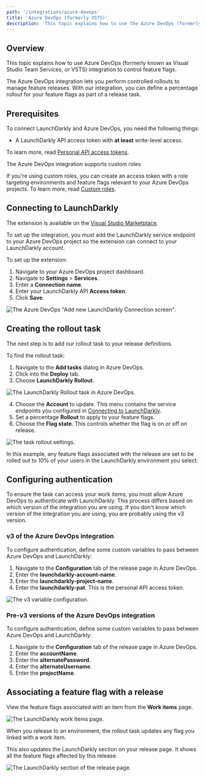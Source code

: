 ```yaml
---
path: '/integrations/azure-devops'
title: 'Azure DevOps (formerly VSTS)'
description: 'This topic explains how to use the Azure DevOps (formerly VSTS) integration to control feature flags.'
---
```


## Overview

This topic explains how to use Azure DevOps (formerly known as Visual Studio Team Services, or VSTS) integration to control feature flags.

The Azure DevOps integration lets you perform controlled rollouts to manage feature releases. With our integration, you can define a percentage rollout for your feature flags as part of a release task.

## Prerequisites

To connect LaunchDarkly and Azure DevOps, you need the following things:

- A LaunchDarkly API access token with **at least** write-level access.

To learn more, read [Personal API access tokens](/home/account-security/api-access-tokens).

<Callout intent="info">
  <CalloutTitle>The Azure DevOps integration supports custom roles</CalloutTitle>
  <CalloutDescription>

If you're using custom roles, you can create an access token with a role targeting environments and feature flags
relevant to your Azure DevOps projects. To learn more, read [Custom roles](/home/account-security/custom-roles/).

  </CalloutDescription>
</Callout>

## Connecting to LaunchDarkly

The extension is available on the [Visual Studio Marketplace](https://marketplace.visualstudio.com/items?itemName=launchdarkly.launchdarkly-extension).

To set up the integration, you must add the LaunchDarkly service endpoint to your Azure DevOps project so the extension can connect to your LaunchDarkly account.

To set up the extension:

1. Navigate to your Azure DevOps project dashboard.
2. Navigate to **Settings** > **Services**.
3. Enter a **Connection name**.
4. Enter your LaunchDarkly API **Access token**.
5. Click **Save**.

![The Azure DevOps "Add new LaunchDarkly Connection screen".](../images/azuredevops-add-connection.png)

## Creating the rollout task

The next step is to add our rollout task to your release definitions.

To find the rollout task:

1. Navigate to the **Add tasks** dialog in Azure DevOps.
2. Click into the **Deploy** tab.
3. Choose **LaunchDarkly Rollout**.

![The LaunchDarkly Rollout task in Azure DevOps.](../images/azuredevops-ld-rollout.png)

4. Choose the **Account** to update. This menu contains the service endpoints you configured in [Connecting to LaunchDarkly](#connecting-to-launchdarkly).
5. Set a percentage **Rollout** to apply to your feature flags.
6. Choose the **Flag state**. This controls whether the flag is on or off on release.

![The task rollout settings.](../images/azuredevops-controlled-rollout.png)

In this example, any feature flags associated with the release are set to be rolled out to 10% of your users in the LaunchDarkly environment you select.

## Configuring authentication

To ensure the task can access your work items, you must allow Azure DevOps to authenticate with LaunchDarkly. This process differs based on which version of the integration you are using. If you don't know which version of the integration you are using, you are probably using the v3 version.

### v3 of the Azure DevOps integration

To configure authentication, define some custom variables to pass between Azure DevOps and LaunchDarkly:

1. Navigate to the **Configuration** tab of the release page in Azure DevOps.
2. Enter the **launchdarkly-account-name**.
3. Enter the **launchdarkly-project-name**.
4. Enter the **launchdarkly-pat**. This is the personal API access token.

![The v3 variable configuration.](../images/azuredevops-variables.png)

### Pre-v3 versions of the Azure DevOps integration

To configure authentication, define some custom variables to pass between Azure DevOps and LaunchDarkly:

1. Navigate to the **Configuration** tab of the release page in Azure DevOps.
2. Enter the **accountName**.
3. Enter the **alternatePassword**.
4. Enter the **alternateUsername**.
5. Enter the **projectName**.

## Associating a feature flag with a release

View the feature flags associated with an item from the **Work items** page.

![The LaunchDarkly work items page.](../images/azuredevops-ld-work-items.png)

When you release to an environment, the rollout task updates any flag you linked with a work item.

This also updates the LaunchDarkly section on your release page. It shows all the feature flags affected by this release.

![The LaunchDarkly section of the release page.](../images/azuredevops-ld-release-page.png)
